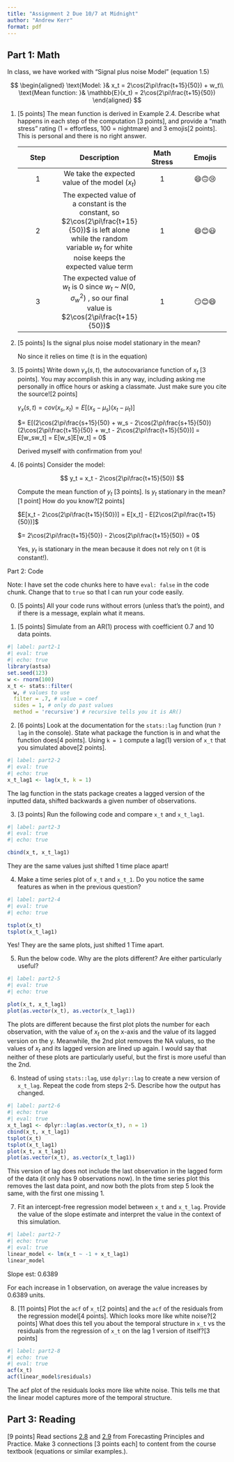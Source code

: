 ```yaml
---
title: "Assignment 2 Due 10/7 at Midnight"
author: "Andrew Kerr"
format: pdf
---
```


::: hidden
$$
\newcommand\E{{\mathbb{E}}}
$$
:::

## Part 1: Math

In class, we have worked with "Signal plus noise Model" (equation 1.5)

$$
\begin{aligned}
\text{Model: }& x_t = 2\cos(2\pi\frac{t+15}{50}) + w_t\\
\text{Mean function: }& \mathbb{E}(x_t) = 2\cos(2\pi\frac{t+15}{50})
\end{aligned}
$$

1.  \[5 points\] The mean function is derived in Example 2.4. Describe what happens in each step of the computation \[3 points\], and provide a "math stress" rating (1 = effortless, 100 = nightmare) and 3 emojis\[2 points\]. This is personal and there is no right answer.

    | Step | Description | Math Stress | Emojis |
    |:--:|:--:|:--:|:--:|
    | 1 | We take the expected value of the model ($x_t$) | 1 | 😄🙃😢 |
    | 2 | The expected value of a constant is the constant, so $2\cos(2\pi\frac{t+15}{50})$ is left alone while the random variable $w_t$ for white noise keeps the expected value term | 1 | 😄😊😃 |
    | 3 | The expected value of $w_t$ is 0 since $w_t$ \~ $N(0, \sigma^2_w)$ , so our final value is $2\cos(2\pi\frac{t+15}{50})$ | 1 | 😏😊😄 |

2.  \[5 points\] Is the signal plus noise model stationary in the mean?

    No since it relies on time (t is in the equation)

3.  \[5 points\] Write down $\gamma_x(s,t)$, the autocovariance function of $x_t$ \[3 points\]. You may accomplish this in any way, including asking me personally in office hours or asking a classmate. Just make sure you cite the source\![2 points\]

    $\gamma_x(s,t) = cov(x_s, x_t) = E[(x_s - \mu_s)(x_t - \mu_t)]$

    $= E[(2\cos(2\pi\frac{s+15}{50} + w_s - 2\cos(2\pi\frac{s+15}{50})(2\cos(2\pi\frac{t+15}{50} + w_t - 2\cos(2\pi\frac{t+15}{50})] = E[w_sw_t] = E[w_s]E[w_t] = 0$

    Derived myself with confirmation from you!

4.  \[6 points\] Consider the model:

    $$
    y_t = x_t - 2\cos(2\pi\frac{t+15}{50}) 
    $$

    Compute the mean function of $y_t$ \[3 points\]. Is $y_t$ stationary in the mean?\[1 point\] How do you know?\[2 points\]

    $E[x_t - 2\cos(2\pi\frac{t+15}{50})] = E[x_t] - E[2\cos(2\pi\frac{t+15}{50})]$

    $= 2\cos(2\pi\frac{t+15}{50}) - 2\cos(2\pi\frac{t+15}{50}) = 0$

    Yes, $y_t$ is stationary in the mean because it does not rely on t (it is constant!).

Part 2: Code

Note: I have set the code chunks here to have `eval: false` in the code chunk. Change that to `true` so that I can run your code easily.

0.  \[5 points\] All your code runs without errors (unless that's the point), and if there is a message, explain what it means.

1.  \[5 points\] Simulate from an AR(1) process with coefficient 0.7 and 10 data points.

```r
#| label: part2-1
#| eval: true
#| echo: true
library(astsa)
set.seed(123)
w <- rnorm(100)
x_t <- stats::filter(
  w, # values to use
  filter = .7, # value = coef
  sides = 1, # only do past values
  method = 'recursive') # recursive tells you it is AR()
```

2.  \[6 points\] Look at the documentation for the `stats::lag` function (run `?lag` in the console). State what package the function is in and what the function does\[4 points\]. Using `k = 1` compute a lag(1) version of `x_t` that you simulated above\[2 points\].

```r
#| label: part2-2
#| eval: true
#| echo: true
x_t_lag1 <- lag(x_t, k = 1)
```

The lag function in the stats package creates a lagged version of the inputted data, shifted backwards a given number of observations.

3.  \[3 points\] Run the following code and compare `x_t` and `x_t_lag1`.

```r
#| label: part2-3
#| eval: true
#| echo: true

cbind(x_t, x_t_lag1)
```

They are the same values just shifted 1 time place apart!

4.  Make a time series plot of `x_t` and `x_t_1`. Do you notice the same features as when in the previous question?

```r
#| label: part2-4
#| eval: true
#| echo: true

tsplot(x_t)
tsplot(x_t_lag1)
```

Yes! They are the same plots, just shifted 1 Time apart.

5.  Run the below code. Why are the plots different? Are either particularly useful?

```r
#| label: part2-5
#| eval: true
#| echo: true

plot(x_t, x_t_lag1)
plot(as.vector(x_t), as.vector(x_t_lag1))
```

The plots are different because the first plot plots the number for each observation, with the value of $x_t$ on the x-axis and the value of its lagged version on the y. Meanwhile, the 2nd plot removes the NA values, so the values of $x_t$ and its lagged version are lined up again. I would say that neither of these plots are particularly useful, but the first is more useful than the 2nd.

6.  Instead of using `stats::lag`, use `dplyr::lag` to create a new version of `x_t_lag`. Repeat the code from steps 2-5. Describe how the output has changed.

```r
#| label: part2-6
#| echo: true
#| eval: true
x_t_lag1 <- dplyr::lag(as.vector(x_t), n = 1)
cbind(x_t, x_t_lag1)
tsplot(x_t)
tsplot(x_t_lag1)
plot(x_t, x_t_lag1)
plot(as.vector(x_t), as.vector(x_t_lag1))
```

This version of lag does not include the last observation in the lagged form of the data (it only has 9 observations now). In the time series plot this removes the last data point, and now both the plots from step 5 look the same, with the first one missing 1.

7.  Fit an intercept-free regression model between `x_t` and `x_t_lag`. Provide the value of the slope estimate and interpret the value in the context of this simulation.

```r
#| label: part2-7
#| echo: true
#| eval: true
linear_model <- lm(x_t ~ -1 + x_t_lag1)
linear_model
```

Slope est: 0.6389

For each increase in 1 observation, on average the value increases by 0.6389 units.

8.  \[11 points\] Plot the `acf` of `x_t`\[2 points\] and the `acf` of the residuals from the regression model\[4 points\]. Which looks more like white noise?\[2 points\] What does this tell you about the temporal structure in `x_t` vs the residuals from the regression of `x_t` on the lag 1 version of itself?\[3 points\]

```r
#| label: part2-8
#| echo: true
#| eval: true
acf(x_t)
acf(linear_model$residuals)
```

The acf plot of the residuals looks more like white noise. This tells me that the linear model captures more of the temporal structure.

## Part 3: Reading

\[9 points\] Read sections [2.8](https://otexts.com/fpp3/acf.html) and [2.9](https://otexts.com/fpp3/wn.html) from Forecasting Principles and Practice. Make 3 connections \[3 points each\] to content from the course textbook (equations or similar examples.).
